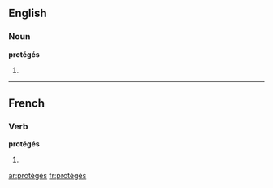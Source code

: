 ==English==

===Noun===
'''protégés'''

# {{plural of|[[protégé]]}}

----

==French==

===Verb===
'''protégés''' {{m|p}}

# {{plural past participle of|protéger|lang=fr}}
[[ar:protégés]]
[[fr:protégés]]